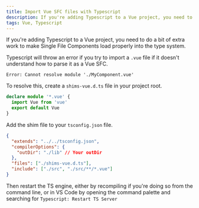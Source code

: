 ```yaml
---
title: Import Vue SFC files with Typescript
description: If you're adding Typescript to a Vue project, you need to do a bit of extra work to make Single File Components load properly into the type system.
tags: Vue, Typescript
---
```


If you're adding Typescript to a Vue project, you need to do a bit of extra work to make Single File Components load properly into the type system.

Typescript will throw an error if you try to import a `.vue` file if it doesn't understand how to parse it as a Vue SFC.

```
Error: Cannot resolve module './MyComponent.vue'
```

To resolve this, create a `shims-vue.d.ts` file in your project root.

```ts
declare module '*.vue' {
  import Vue from 'vue'
  export default Vue
}
```

Add the shim file to your `tsconfig.json` file.

```json numbered {6}
{
  "extends": "../../tsconfig.json",
  "compilerOptions": {
    "outDir": "./lib" // Your outDir
  },
  "files": ["./shims-vue.d.ts"],
  "include": ["./src", "./src/**/*.vue"]
}
```

Then restart the TS engine, either by recompiling if you're doing so from the command line, or in VS Code by opening the command palette and searching for `Typescript: Restart TS Server`
